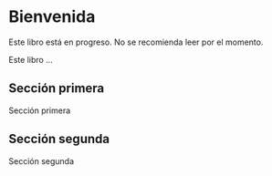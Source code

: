 # Bienvenida {.unnumbered}

::: callout-warning
Este libro está en progreso. No se recomienda leer por el momento.
:::

Este libro ...

## Sección primera

Sección primera

## Sección segunda

Sección segunda
